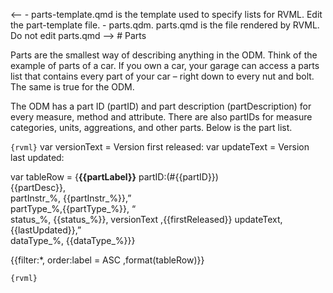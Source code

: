 <-- 
- parts-template.qmd is the template used to specify lists for RVML. Edit the part-template file. 
- parts.qdm. parts.qmd is the file rendered by RVML. Do not edit parts.qmd
-->
<!--` parts1 -->
# Parts

Parts are the smallest way of describing anything in the ODM. Think of the example of parts of a car. If you own a car, your garage can access a parts list that contains every part of your car -- right down to every nut and bolt. The same is true for the ODM.

The ODM has a part ID (partID) and part description (partDescription) for every measure, method and attribute. There are also partIDs for measure categories, units, aggreations, and other parts. Below is the part list.

<!--` parts1/ -->

```{rvml}```
var versionText = <!--` versionText -->Version first released: <!--` versionText/ -->
var updateText = <!--` updateText -->Version last updated: <!--` updateText/ -->

var tableRow = {**{{partLabel}}** partID:(#{{partID}})<br />{{partDesc}},<br /> partInstr_%, {{partInstr_%}}," <br /> partType_%,{{partType_%}}, "<br />status_%, {{status_%}}, versionText ,{{firstReleased}} updateText, {{lastUpdated}},"<br /> dataType_%, {{dataType_%}}}

{{filter:*, order:label = ASC ,format(tableRow)}}

```{rvml}```



